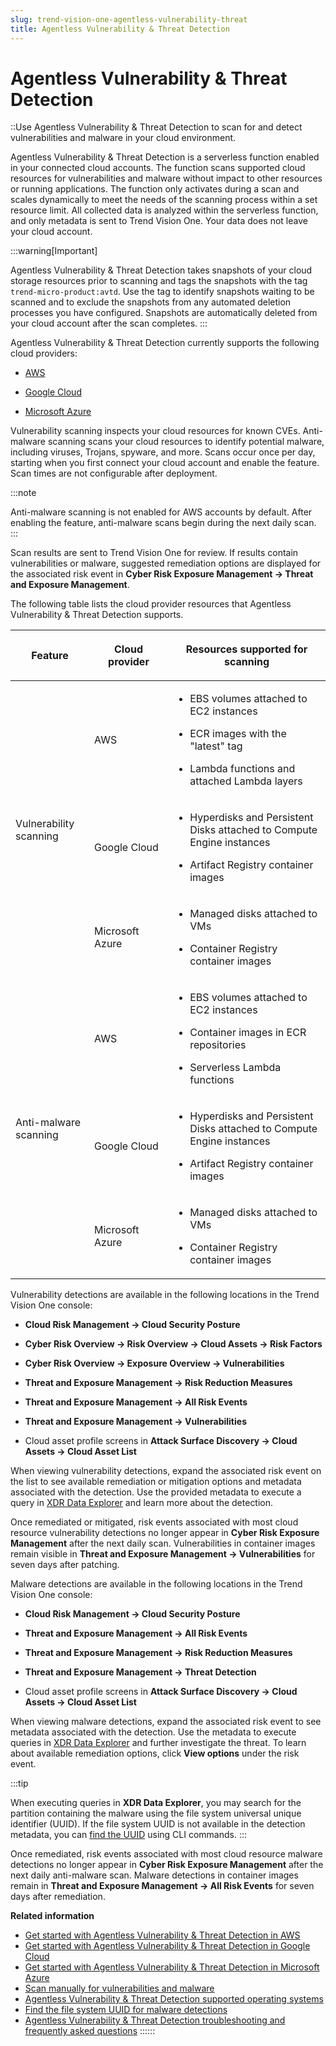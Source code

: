 ```yaml
---
slug: trend-vision-one-agentless-vulnerability-threat
title: Agentless Vulnerability & Threat Detection
---
```

# Agentless Vulnerability & Threat Detection

::Use Agentless Vulnerability & Threat Detection to scan for and detect vulnerabilities and malware in your cloud environment.

Agentless Vulnerability & Threat Detection is a serverless function enabled in your connected cloud accounts. The function scans supported cloud resources for vulnerabilities and malware without impact to other resources or running applications. The function only activates during a scan and scales dynamically to meet the needs of the scanning process within a set resource limit. All collected data is analyzed within the serverless function, and only metadata is sent to Trend Vision One. Your data does not leave your cloud account.

:::warning[Important]

Agentless Vulnerability & Threat Detection takes snapshots of your cloud storage resources prior to scanning and tags the snapshots with the tag `trend-micro-product:avtd`. Use the tag to identify snapshots waiting to be scanned and to exclude the snapshots from any automated deletion processes you have configured. Snapshots are automatically deleted from your cloud account after the scan completes.
:::

Agentless Vulnerability & Threat Detection currently supports the following cloud providers:

- [AWS](get-start-agentless-vulnerbaility.mdx)

- [Google Cloud](get-started-google-cloud.mdx)

- [Microsoft Azure](get-started-azure.mdx)

Vulnerability scanning inspects your cloud resources for known CVEs. Anti-malware scanning scans your cloud resources to identify potential malware, including viruses, Trojans, spyware, and more. Scans occur once per day, starting when you first connect your cloud account and enable the feature. Scan times are not configurable after deployment.

:::note

Anti-malware scanning is not enabled for AWS accounts by default. After enabling the feature, anti-malware scans begin during the next daily scan.
:::

Scan results are sent to Trend Vision One for review. If results contain vulnerabilities or malware, suggested remediation options are displayed for the associated risk event in **Cyber Risk Exposure Management → Threat and Exposure Management**.

The following table lists the cloud provider resources that Agentless Vulnerability & Threat Detection supports.

<table>
<colgroup>
<col style="width: 25%" />
<col style="width: 25%" />
<col style="width: 50%" />
</colgroup>
<thead>
<tr>
<th><p>Feature</p></th>
<th><p>Cloud provider</p></th>
<th><p>Resources supported for scanning</p></th>
</tr>
</thead>
<tbody>
<tr>
<td rowspan="3"><p>Vulnerability scanning</p></td>
<td><p>AWS</p></td>
<td><ul>
<li><p>EBS volumes attached to EC2 instances</p></li>
<li><p>ECR images with the "latest" tag</p></li>
<li><p>Lambda functions and attached Lambda layers</p></li>
</ul></td>
</tr>
<tr>
<td><p>Google Cloud</p></td>
<td><ul>
<li><p>Hyperdisks and Persistent Disks attached to Compute Engine instances</p></li>
<li><p>Artifact Registry container images</p></li>
</ul></td>
</tr>
<tr>
<td><p>Microsoft Azure</p></td>
<td><ul>
<li><p>Managed disks attached to VMs</p></li>
<li><p>Container Registry container images</p></li>
</ul></td>
</tr>
<tr>
<td rowspan="3"><p>Anti-malware scanning</p></td>
<td><p>AWS</p></td>
<td><ul>
<li><p>EBS volumes attached to EC2 instances</p></li>
<li><p>Container images in ECR repositories</p></li>
<li><p>Serverless Lambda functions</p></li>
</ul></td>
</tr>
<tr>
<td><p>Google Cloud</p></td>
<td><ul>
<li><p>Hyperdisks and Persistent Disks attached to Compute Engine instances</p></li>
<li><p>Artifact Registry container images</p></li>
</ul></td>
</tr>
<tr>
<td><p>Microsoft Azure</p></td>
<td><ul>
<li><p>Managed disks attached to VMs</p></li>
<li><p>Container Registry container images</p></li>
</ul></td>
</tr>
</tbody>
</table>

Vulnerability detections are available in the following locations in the Trend Vision One console:

- **Cloud Risk Management → Cloud Security Posture**

- **Cyber Risk Overview → Risk Overview → Cloud Assets → Risk Factors**

- **Cyber Risk Overview → Exposure Overview → Vulnerabilities**

- **Threat and Exposure Management → Risk Reduction Measures**

- **Threat and Exposure Management → All Risk Events**

- **Threat and Exposure Management → Vulnerabilities**

- Cloud asset profile screens in **Attack Surface Discovery → Cloud Assets → Cloud Asset List**

When viewing vulnerability detections, expand the associated risk event on the list to see available remediation or mitigation options and metadata associated with the detection. Use the provided metadata to execute a query in [XDR Data Explorer](search-app.mdx) and learn more about the detection.

Once remediated or mitigated, risk events associated with most cloud resource vulnerability detections no longer appear in **Cyber Risk Exposure Management** after the next daily scan. Vulnerabilities in container images remain visible in **Threat and Exposure Management → Vulnerabilities** for seven days after patching.

Malware detections are available in the following locations in the Trend Vision One console:

- **Cloud Risk Management → Cloud Security Posture**

- **Threat and Exposure Management → All Risk Events**

- **Threat and Exposure Management → Risk Reduction Measures**

- **Threat and Exposure Management → Threat Detection**

- Cloud asset profile screens in **Attack Surface Discovery → Cloud Assets → Cloud Asset List**

When viewing malware detections, expand the associated risk event to see metadata associated with the detection. Use the metadata to execute queries in [XDR Data Explorer](search-app.mdx) and further investigate the threat. To learn about available remediation options, click **View options** under the risk event.

:::tip

When executing queries in **XDR Data Explorer**, you may search for the partition containing the malware using the file system universal unique identifier (UUID). If the file system UUID is not available in the detection metadata, you can [find the UUID](find-file-system-uuid.mdx) using CLI commands.
:::

Once remediated, risk events associated with most cloud resource malware detections no longer appear in **Cyber Risk Exposure Management** after the next daily anti-malware scan. Malware detections in container images remain in **Threat and Exposure Management → All Risk Events** for seven days after remediation.

**Related information**

- [Get started with Agentless Vulnerability & Threat Detection in AWS](get-start-agentless-vulnerbaility.md "Learn how to enable Agentless Vulnerability & Threat Detection in your AWS account and understand provider-specific feature requirements and limitations.")
- [Get started with Agentless Vulnerability & Threat Detection in Google Cloud](get-started-google-cloud.md "Learn how to enable Agentless Vulnerability & Threat Detection in your Google Cloud project and understand provider-specific feature requirements and limitations.")
- [Get started with Agentless Vulnerability & Threat Detection in Microsoft Azure](get-started-azure.md "Learn how to enable Agentless Vulnerability & Threat Detection in your Microsoft Azure subscriptions and understand provider-specific feature requirements and limitations.")
- [Scan manually for vulnerabilities and malware](avtd-manual-scan.md "Use Agentless Vulnerability & Threat Detection to scan manually for vulnerabilities and malware in your connected AWS, Google Cloud, and Microsoft Azure cloud accounts.")
- [Agentless Vulnerability & Threat Detection supported operating systems](avtd-supported-operating-systems.md "View the operating system instances supported for Agentless Vulnerability & Threat Detection vulnerability and anti-malware scans of your resources in AWS, Google Cloud, and Microsoft Azure.")
- [Find the file system UUID for malware detections](find-file-system-uuid.md "Find the UUID for a resource to assist with threat hunting when malware is detected by Agentless Vulnerability & Threat Detection.")
- [Agentless Vulnerability & Threat Detection troubleshooting and frequently asked questions](agentless-vulnerability-faqs.md "Get help with issues and answers to frequently asked questions about Agentless Vulnerability & Threat Detection for specific cloud providers.")
::::::
